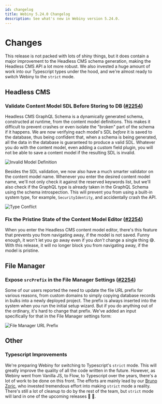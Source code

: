 ```yaml
---
id: changelog
title: Webiny 5.24.0 Changelog
description: See what's new in Webiny version 5.24.0.
---
```


# Changes

This release is not packed with lots of shiny things, but it does contain a major improvement to the Headless CMS schema generation, making the Headless CMS API a lot more robust. We also invested a huge amount of work into our Typescript types under the hood, and we're almost ready to switch Webiny to the `strict` mode.

## Headless CMS

### Validate Content Model SDL Before Storing to DB ([#2254](https://github.com/webiny/webiny-js/pull/2254))

Headless CMS GraphQL Schema is a dynamically generated schema, constructed at runtime, from the content model definitions. This makes it difficult to prevent crashes or even isolate the "broken" part of the schema if it happens. We are now verifying each model's SDL _before_ it is saved to the database, thus being confident that, when a schema is being generated, all the data in the database is guaranteed to produce a valid SDL. Whatever you do with the content model, even adding a custom field plugin, you will not be able to save a content model if the resulting SDL is invalid.

![Invalid Model Definition](./assets/invalid-model.png)

Besides the SDL validation, we now also have a much smarter validator on the content model name. Whenever you enter the desired content model name, we'll not only check it against the reserved keywords list, but we'll also check if the GraphQL type is already taken in the GraphQL Schema using the schema introspection. This will prevent you from using a built-in system type, for example, `SecurityIdentity`, and accidentally crash the API.

![Type Conflict](./assets/type-conflicts.png)

### Fix the Pristine State of the Content Model Editor ([#2254](https://github.com/webiny/webiny-js/pull/2254))

When you enter the Headless CMS content model editor, there's this feature that prevents you from navigating away, if the model is not saved. Funny enough, it won't let you go away even if you _don't_ change a single thing :sweat_smile:. With this release, it will no longer block you from navigating away, if the model is pristine.

## File Manager

### Expose `srcPrefix` in the File Manager Settings ([#2254](https://github.com/webiny/webiny-js/pull/2254))

Some of our users reported the need to update the file URL prefix for various reasons, from custom domains to simply copying database records in bulks into a newly deployed project. The prefix is always inserted into the system when you run the initial setup wizard. But if you do anything out of the ordinary, it's hard to change that prefix. We've added an input specifically for that in the File Manager settings form:

![File Manager URL Prefix](./assets/fm-settings.png)

## Other

### Typescript Improvements

We're preparing Webiny for switching to Typescript's `strict` mode. This will greatly improve the quality of all the code written in the future. However, as Webiny went from Vanilla JS, to Flow, to Typescript over the years, there's a lot of work to be done on this front. The efforts are mainly lead by our [Bruno Zoric](https://github.com/brunozoric), who invested tremendous effort into making `strict` mode a reality. There's still a lot of cleanup to do by the rest of the team, but `strict` mode will land in one of the upcoming releases :tada: :rocket:.